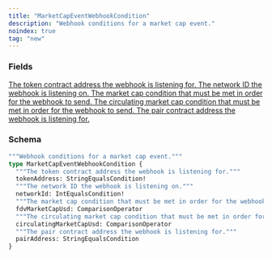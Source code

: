 ```yaml
---
title: "MarketCapEventWebhookCondition"
description: "Webhook conditions for a market cap event."
noindex: true
tag: "new"
---
```


### Fields

<a href="/api-reference/types/stringequalscondition">
  <ResponseField name="tokenAddress" type="StringEqualsCondition!" required>
    The token contract address the webhook is listening for.
  </ResponseField>
</a>

<a href="/api-reference/types/intequalscondition">
  <ResponseField name="networkId" type="IntEqualsCondition!" required>
    The network ID the webhook is listening on.
  </ResponseField>
</a>

<a href="/api-reference/types/comparisonoperator">
  <ResponseField name="fdvMarketCapUsd" type="ComparisonOperator">
    The market cap condition that must be met in order for the webhook to send.
  </ResponseField>
</a>

<a href="/api-reference/types/comparisonoperator">
  <ResponseField name="circulatingMarketCapUsd" type="ComparisonOperator">
    The circulating market cap condition that must be met in order for the webhook to send.
  </ResponseField>
</a>

<a href="/api-reference/types/stringequalscondition">
  <ResponseField name="pairAddress" type="StringEqualsCondition">
    The pair contract address the webhook is listening for.
  </ResponseField>
</a>

### Schema


```graphql 
"""Webhook conditions for a market cap event."""
type MarketCapEventWebhookCondition {
  """The token contract address the webhook is listening for."""
  tokenAddress: StringEqualsCondition!
  """The network ID the webhook is listening on."""
  networkId: IntEqualsCondition!
  """The market cap condition that must be met in order for the webhook to send."""
  fdvMarketCapUsd: ComparisonOperator
  """The circulating market cap condition that must be met in order for the webhook to send."""
  circulatingMarketCapUsd: ComparisonOperator
  """The pair contract address the webhook is listening for."""
  pairAddress: StringEqualsCondition
}
```
